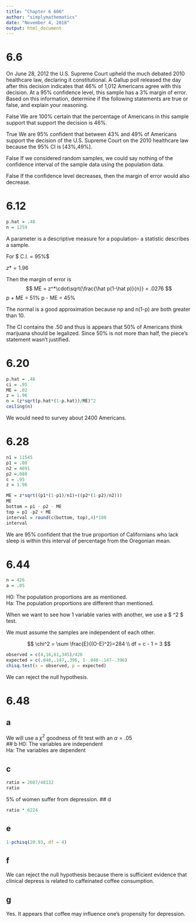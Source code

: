 ```yaml
---
title: "Chapter 6 606"
author: "simplymathematics"
date: "November 4, 2018"
output: html_document
---
```


# 6.6
On June 28, 2012 the U.S. Supreme Court upheld the much debated 2010 healthcare law, declaring it constitutional. A Gallup poll released the day after this decision
indicates that 46% of 1,012 Americans agree with this decision. At a 95% confidence level, this sample has a 3% margin of error. Based on this information, determine if the following statements are true or false, and explain your reasoning.

False
We are 100% certain that the percentage  of Americans in this sample support that support the decision is 46%.


True
We are 95% confident that between 43% and 49% of Americans support the decision of the
U.S. Supreme Court on the 2010 healthcare law because the 95% CI is [43%,49%].

False
If we considered random samples, we could say nothing of the confidence interval of the sample data using the population data.

False
If the confidence level decreases, then the margin of error would also decrease. 

# 6.12
```{r]}
p.hat = .48
n = 1259
``` 
A parameter is a descriptive measure for a population-- a statistic describes a sample.

For $ C.I. = 95%$

$z* =1.96$

Then the margin of error is
$$
ME = z^*\cdot\sqrt{\frac{\hat p(1-\hat p)}{n}} = .0276
$$
p + ME = 51%
p - ME = 45%


The normal is a good approximation because np and n(1-p) are both greater than 10.

The CI contains the .50 and thus is appears that 50% of Americans think marijuana should be legalized. Since 50% is not more than half, the piece's statement wasn't justified.

# 6.20
```r
p.hat = .48
ci = .95
ME = .02
z = 1.96
n = (z*sqrt(p.hat*(1-p.hat))/ME)^2
ceiling(n)
```
We would need to survey about 2400 Americans.

# 6.28
```r
n1 = 11545
p1 = .08
n2 = 4691
p2 =.088
c = .95
z = 1.96

ME = z*sqrt((p1*(1-p1)/n1)+((p2*(1-p2)/n2)))
ME
bottom = p1 - p2 - ME
top = p1 -p2 + ME
interval = round(c(bottom, top),4)*100
interval
```
We are 95% confident that the true proportion of Californians who lack sleep is within this interval of percentage from the Oregonian mean.


# 6.44

```r
n = 426
a = .05
```
H0: The population proportions are as mentioned.  
Ha: The population proportions are different than mentioned.  

When we want to see how 1 variable varies with another, we use a $ \chi^2 $ test.  

We must assume the samples are independent of each other. 

$$
\chi^2 = \sum \frac{E}{(O-E)^2}=284 \\
df = c - 1 = 3
$$

```r
observed = c(4,16,61,345)/426
expected = c(.048,.147,.396, 1-.048-.147-.396)
chisq.test(x = observed, p = expected)
```
We can reject the null hypothesis.

# 6.48
## a
We will use a $\chi^2$ goodness of fit test with an $\alpha = .05$  
## b
H0: The variables are independent  
Ha: The variables are dependent  

## c
```r
ratio = 2607/48132
ratio
```
5% of women suffer from depression.
## d
```r
ratio * 6224
```

## e
```r
1-pchisq(20.93, df = 4)
```

## f
We can reject the null hypothesis because there is sufficient evidence that clinical depress is related to caffeinated coffee consumption.

## g
Yes. It appears that coffee may influence one's propensity for depression.